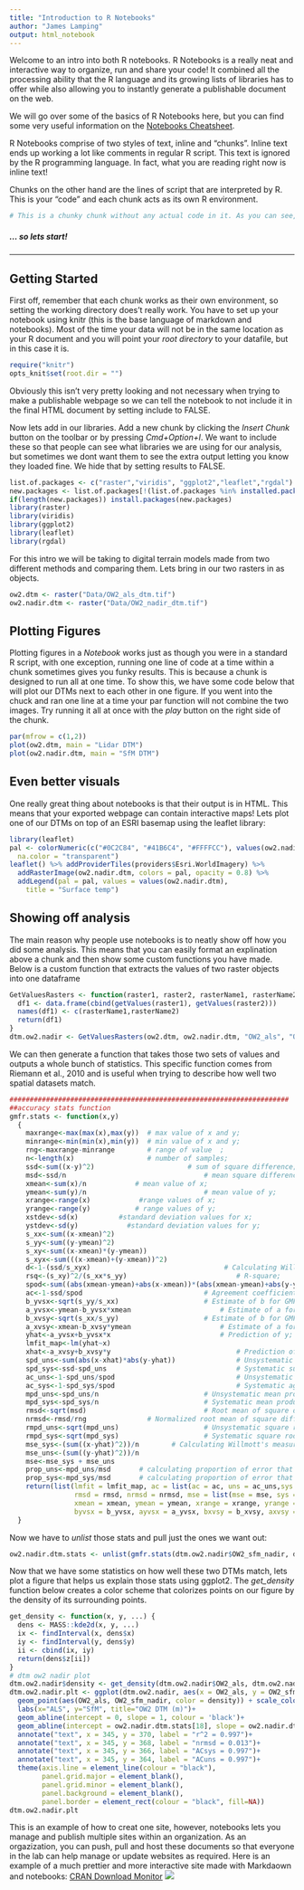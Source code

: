 ```yaml
---
title: "Introduction to R Notebooks"
author: "James Lamping"
output: html_notebook
---
```


Welcome to an intro into both R notebooks. R Notebooks is a really neat and interactive way to organize, run and share your code! It combined all the processing ability that the R language and its growing lists of libraries has to offer while also allowing you to instantly generate a publishable document on the web.

We will go over some of the basics of R Notebooks here, but you can find some very useful information on the [Notebooks Cheatsheet](https://rstudio.com/wp-content/uploads/2016/03/rmarkdown-cheatsheet-2.0.pdf).

R Notebooks comprise of two styles of text, inline and "chunks". Inline text ends up working a lot like comments in regular R script. This text is ignored by the R programming language. In fact, what you are reading right now is inline text!

Chunks on the other hand are the lines of script that are interpreted by R. This is your "code" and each chunk acts as its own R environment.

```r
# This is a chunky chunk without any actual code in it. As you can see, chunks normally show as gray blocks of code
```

##### ... so lets start!
***
## Getting Started
First off, remember that each chunk works as their own environment, so setting the working directory does't really work. You have to set up your notebook using knitr (this is the base language of markdown and notebooks). Most of the time your data will not be in the same location as your R document and you will point your *root directory* to your datafile, but in this case it is. 
```r
require("knitr")
opts_knit$set(root.dir = "")
```

Obviously this isn't very pretty looking and not necessary when trying to make a publishable webpage so we can tell the notebook to not include it in the final HTML document by setting include to FALSE.

Now lets add in our libraries. Add a new chunk by clicking the *Insert Chunk* button on the toolbar or by pressing *Cmd+Option+I*. We want to include these so that people can see what libraries we are using for our analysis, but sometimes we dont want them to see the extra output letting you know they loaded fine. We hide that by setting results to FALSE.
```r
list.of.packages <- c("raster","viridis", "ggplot2","leaflet","rgdal")
new.packages <- list.of.packages[!(list.of.packages %in% installed.packages()[,"Package"])]
if(length(new.packages)) install.packages(new.packages)
library(raster)
library(viridis)
library(ggplot2)
library(leaflet)
library(rgdal)
```

For this intro we will be taking to digital terrain models made from two different methods and comparing them. Lets bring in our two rasters in as objects.
```r
ow2.dtm <- raster("Data/OW2_als_dtm.tif")
ow2.nadir.dtm <- raster("Data/OW2_nadir_dtm.tif")
```
## Plotting Figures
Plotting figures in a *Notebook* works just as though you were in a standard R script, with one exception, running one line of code at a time within a chunk sometimes gives you funky results. This is because a chunk is designed to run all at one time. To show this, we have some code below that will plot our DTMs next to each other in one figure. If you went into the chuck and ran one line at a time your par function will not combine the two images. Try running it all at once with the *play* button on the right side of the chunk.
```r
par(mfrow = c(1,2))
plot(ow2.dtm, main = "Lidar DTM")
plot(ow2.nadir.dtm, main = "SfM DTM")
```
## Even better visuals
One really great thing about notebooks is that their output is in HTML. This means that your exported webpage can contain interactive maps! Lets plot one of our DTMs on top of an ESRI basemap using the leaflet library:
```r
library(leaflet)
pal <- colorNumeric(c("#0C2C84", "#41B6C4", "#FFFFCC"), values(ow2.nadir.dtm),
  na.color = "transparent")
leaflet() %>% addProviderTiles(providers$Esri.WorldImagery) %>%
  addRasterImage(ow2.nadir.dtm, colors = pal, opacity = 0.8) %>%
  addLegend(pal = pal, values = values(ow2.nadir.dtm),
    title = "Surface temp")
```

## Showing off analysis
The main reason why people use notebooks is to neatly show off how you did some analysis. This means that you can easily format an explination above a chunk and then show some custom functions you have made. Below is a custom function that extracts the values of two raster objects into one dataframe

```r
GetValuesRasters <- function(raster1, raster2, rasterName1, rasterName2){
  df1 <- data.frame(cbind(getValues(raster1), getValues(raster2)))
  names(df1) <- c(rasterName1,rasterName2)
  return(df1)
}
dtm.ow2.nadir <- GetValuesRasters(ow2.dtm, ow2.nadir.dtm, "OW2_als", "OW2_sfm_nadir")
```

We can then generate a function that takes those two sets of values and outputs a whole bunch of statistics. This specific function comes from Riemann et al., 2010 and is useful when trying to describe how well two spatial datasets match.
```r
#####################################################################
##accuracy stats function
gmfr.stats <- function(x,y)
  { 
    maxrange<-max(max(x),max(y))  # max value of x and y;
    minrange<-min(min(x),min(y))  # min value of x and y;
    rng<-maxrange-minrange        # range of value  ;
    n<-length(x)                  # number of samples;
    ssd<-sum((x-y)^2)        				# sum of square difference;
    msd<-ssd/n 									# mean square difference;
    xmean<-sum(x)/n            # mean value of x;
    ymean<-sum(y)/n								# mean value of y;
    xrange<-range(x)            #range values of x;
    yrange<-range(y)           # range values of y;
    xstdev<-sd(x)          #standard deviation values for x;
    ystdev<-sd(y)            #standard deviation values for y;
    s_xx<-sum((x-xmean)^2)	   
    s_yy<-sum((y-ymean)^2) 
    s_xy<-sum((x-xmean)*(y-ymean))
    s_xyx<-sum(((x-xmean)+(y-xmean))^2)
    d<-1-(ssd/s_xyx)								 # Calculating Willmott's Index of Agreement;
    rsq<-(s_xy)^2/(s_xx*s_yy)							# R-square;
    spod<-sum((abs(xmean-ymean)+abs(x-xmean))*(abs(xmean-ymean)+abs(y-ymean))) # Sum of potential difference;
    ac<-1-ssd/spod								# Agreement coefficient;
    b_yvsx<-sqrt(s_yy/s_xx)						# Estimate of b for GMFR regression y=a+bx;
    a_yvsx<-ymean-b_yvsx*xmean						# Estimate of a for GMFR regression y=a+bx;
    b_xvsy<-sqrt(s_xx/s_yy)						# Estimate of b for GMFR regression x=a+by;
    a_xvsy<-xmean-b_xvsy*ymean						# Estimate of a for GMFR regression x=a+by;
    yhat<-a_yvsx+b_yvsx*x 							# Prediction of y;  
    lmfit_map<-lm(yhat~x)  
    xhat<-a_xvsy+b_xvsy*y	                  			# Prediction of x;
    spd_uns<-sum(abs(x-xhat)*abs(y-yhat))     			# Unsystematic sum of product-difference;
    spd_sys<-ssd-spd_uns                   				# Systematic sum of product-difference;
    ac_uns<-1-spd_uns/spod                    			# Unsystematic agreement coefficient;
    ac_sys<-1-spd_sys/spod  		                  	# Systematic agreement coefficient;
    mpd_uns<-spd_uns/n 							# Unsystematic mean product-difference;
    mpd_sys<-spd_sys/n 							# Systematic mean product-difference;
    rmsd<-sqrt(msd)								# Root mean of square difference;
    nrmsd<-rmsd/rng               # Normalized root mean of square difference;
    rmpd_uns<-sqrt(mpd_uns)						# Unsystematic square root of mean product-difference;
    rmpd_sys<-sqrt(mpd_sys)						# Systematic square root of mean product-difference;
    mse_sys<-(sum((x-yhat)^2))/n		# Calculating Willmott's measures of agreement (systematic and unsystematic )
    mse_uns<-(sum((y-yhat)^2))/n
    mse<-mse_sys + mse_uns
    prop_uns<-mpd_uns/msd		# calculating proportion of error that's due to unsystematic differences (scatter)
    prop_sys<-mpd_sys/msd		# calculating proportion of error that's due to systematic differences (Y could be modeled from X)
    return(list(lmfit = lmfit_map, ac = list(ac = ac, uns = ac_uns,sys = ac_sys), prop = list(sys = prop_sys, uns = prop_uns),
                rmsd = rmsd, nrmsd = nrmsd, mse = list(mse = mse, sys = mse_sys, uns = mse_uns), rsq = rsq, yhat = yhat, d = d,maxrange = maxrange,
                xmean = xmean, ymean = ymean, xrange = xrange, yrange = yrange, xstdev = xstdev, ystdev = ystdev,
                byvsx = b_yvsx, ayvsx = a_yvsx, bxvsy = b_xvsy, axvsy = a_xvsy))
  }
```
Now we have to *unlist* those stats and pull just the ones we want out:
```r
ow2.nadir.dtm.stats <- unlist(gmfr.stats(dtm.ow2.nadir$OW2_sfm_nadir, dtm.ow2.nadir$OW2_als)[c("ac","nrmsd","rsq","rmsd","xmean","ymean","xrange","yrange","xstdev","ystdev","byvsx","ayvsx","bxvsy","axvsy")])
```
Now that we have some statistics on how well these two DTMs match, lets plot a figure that helps us explain those stats using ggplot2. The *get_density* function below creates a color scheme that colorizes points on our figure by the density of its surrounding points.
```r
get_density <- function(x, y, ...) {
  dens <- MASS::kde2d(x, y, ...)
  ix <- findInterval(x, dens$x)
  iy <- findInterval(y, dens$y)
  ii <- cbind(ix, iy)
  return(dens$z[ii])
}
# dtm ow2 nadir plot
dtm.ow2.nadir$density <- get_density(dtm.ow2.nadir$OW2_als, dtm.ow2.nadir$OW2_sfm_nadir, n =100)
dtm.ow2.nadir.plt <- ggplot(dtm.ow2.nadir, aes(x = OW2_als, y = OW2_sfm_nadir, color = density))+
  geom_point(aes(OW2_als, OW2_sfm_nadir, color = density)) + scale_color_viridis()+
  labs(x="ALS", y="SfM", title="OW2 DTM (m)")+
  geom_abline(intercept = 0, slope = 1, colour = 'black')+
  geom_abline(intercept = ow2.nadir.dtm.stats[18], slope = ow2.nadir.dtm.stats[17], colour = 'red')+
  annotate("text", x = 345, y = 370, label = "r^2 = 0.997")+
  annotate("text", x = 345, y = 368, label = "nrmsd = 0.013")+
  annotate("text", x = 345, y = 366, label = "ACsys = 0.997")+
  annotate("text", x = 345, y = 364, label = "ACuns = 0.997")+
  theme(axis.line = element_line(colour = "black"),
        panel.grid.major = element_blank(),
        panel.grid.minor = element_blank(), 
        panel.background = element_blank(), 
        panel.border = element_rect(colour = "black", fill=NA))
dtm.ow2.nadir.plt
```
This is an example of how to creat one site, however, notebooks lets you manage and publish multiple sites within an organization. As an orgazization, you can push, pull and host these documents so that everyone in the lab can help manage or update websites as required. Here is an example of a much prettier and more interactive site made with Markdaown and notebooks: [CRAN Download Monitor](https://gallery.shinyapps.io/cran-gauge/?_ga=2.172678881.317911330.1612937166-1766845382.1612937166)
![](https://media.giphy.com/media/LmNwrBhejkK9EFP504/giphy.gif)
